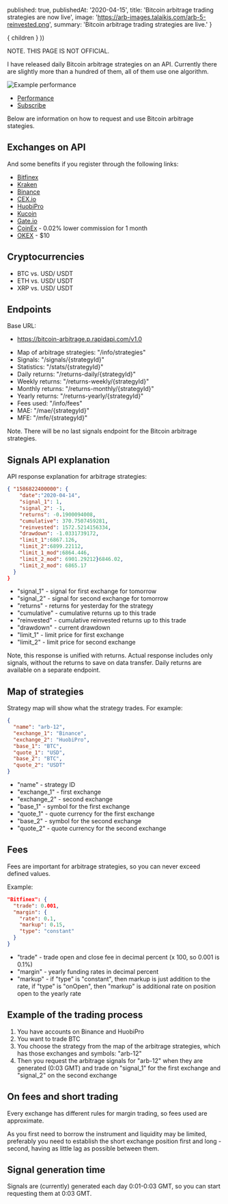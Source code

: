 

  published: true,
  publishedAt: '2020-04-15',
  title: 'Bitcoin arbitrage trading strategies are now live',
  image: 'https://arb-images.talaikis.com/arb-5-reinvested.png',
  summary: 'Bitcoin arbitrage trading strategies are live.'
}

  <BlogPost path={router.pathname} meta={meta}>
    { children }
  </BlogPost>
))

NOTE. THIS PAGE IS NOT OFFICIAL.

I have released daily Bitcoin arbitrage strategies on an API. Currently there are slightly more than a hundred of them, all of them use one algorithm.

![Example performance](https://arb-images.talaikis.com/arb-5-reinvested.png "Example performance")

- [Performance](https://blueblood.talaikis.com/arbitrage-performance)
- [Subscribe](https://rapidapi.com/talaikis.tadas/api/bitcoin-arbitrage/pricing)

Below are information on how to request and use Bitcoin arbitrage stategies.

## Exchanges on API

And some benefits if you register through the following links:

- [Bitfinex](https://www.bitfinex.com/?refcode=yCM0z_QCi)
- [Kraken](https://www.kraken.com/)
- [Binance](https://www.binance.com/)
- [CEX.io](https://cex.io/r/0/xenu/0/)
- [HuobiPro](https://www.huobi.com/en-us/topic/invited/?invite_code=s6yf5)
- [Kucoin](https://www.kucoin.com/?rcode=JhPJxv)
- [Gate.io](https://www.gate.io/ref/2867373)
- [CoinEx](https://www.coinex.com/register?refer_code=n68zq) - 0.02% lower commission for 1 month
- [OKEX](https://www.okex.com/join/1899267) - $10

## Cryptocurrencies

- BTC vs. USD/ USDT
- ETH vs. USD/ USDT
- XRP vs. USD/ USDT

## Endpoints

Base URL:

- https://bitcoin-arbitrage.p.rapidapi.com/v1.0

* Map of arbitrage strategies: "/info/strategies"
* Signals: "/signals/{strategyId}"
* Statistics: "/stats/{strategyId}"
* Daily returns: "/returns-daily/{strategyId}"
* Weekly returns: "/returns-weekly/{strategyId}"
* Monthly returns: "/returns-monthly/{strategyId}"
* Yearly returns: "/returns-yearly/{strategyId}"
* Fees used: "/info/fees"
* MAE: "/mae/{strategyId}"
* MFE: "/mfe/{strategyId}"

Note. There will be no last signals endpoint for the Bitcoin arbitrage strategies.

## Signals API explanation

API response explanation for arbitrage strategies:

```json
{ "1586822400000": {
    "date":"2020-04-14",
    "signal_1": 1,
    "signal_2": -1,
    "returns": -0.1900094008,
    "cumulative": 370.7507459281,
    "reinvested": 1572.5214156334,
    "drawdown": -1.0331739172,
    "limit_1":6867.126,
    "limit_2":6899.22112,
    "limit_1_mod":6864.446,
    "limit_2_mod": 6901.29212}6846.02,
    "limit_2_mod": 6865.17
  }
}
```

* "signal_1" - signal for first exchange for tomorrow
* "signal_2" - signal for second exchange for tomorrow
* "returns" - returns for yesterday for the strategy
* "cumulative" - cumulative returns up to this trade
* "reinvested" - cumulative reinvested returns up to this trade
* "drawdown" - current drawdown
* "limit_1" - limit price for first exchange
* "limit_2" - limit price for second exchange

Note, this response is unified with returns. Actual response includes only signals, without the returns to save on data transfer. Daily returns are available on a separate endpoint.

## Map of strategies

Strategy map will show what the strategy trades. For example:

```json
{
  "name": "arb-12",
  "exchange_1": "Binance",
  "exchange_2": "HuobiPro",
  "base_1": "BTC",
  "quote_1": "USD",
  "base_2": "BTC",
  "quote_2": "USDT"
}
```

* "name" - strategy ID
* "exchange_1" - first exchange
* "exchange_2" - second exchange
* "base_1" - symbol for the first exchange 
* "quote_1" - quote currency for the first exchange 
* "base_2" - symbol for the second exchange 
* "quote_2" - quote currency for the second exchange 

## Fees

Fees are important for arbitrage strategies, so you can never exceed defined values.

Example:

```json
"Bitfinex": {
  "trade": 0.001,
  "margin": {
    "rate": 0.1,
    "markup": 0.15,
    "type": "constant"
  }
}
```

* "trade" - trade open and close fee in decimal percent (x 100, so 0.001 is 0.1%)
* "margin" - yearly funding rates in decimal percent
* "markup" - if "type" is "constant", then markup is just addition to the rate, if "type" is "onOpen", then "markup" is additional rate on position open to the yearly rate

## Example of the trading process

1. You have accounts on Binance and HuobiPro
2. You want to trade BTC
3. You choose the strategy from the map of the arbitrage strategies, which has those exchanges and symbols: "arb-12"
4. Then you request the arbitrage signals for "arb-12" when they are generated (0:03 GMT) and trade on "signal_1" for the first exchange and "signal_2" on the second exchange

## On fees and short trading

Every exchange has different rules for margin trading, so fees used are approximate.

As you first need to borrow the instrument and liquidity may be limited, preferably you need to establish the short exchange position first and long - second, having as little lag as possible between them.

## Signal generation time

Signals are (currently) generated each day 0:01-0:03 GMT, so you can start requesting them at 0:03 GMT.
